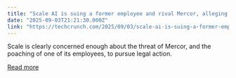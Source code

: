 ```yaml
---
title: "Scale AI is suing a former employee and rival Mercor, alleging they tried to steal its biggest customers  "
date: "2025-09-03T21:21:30.000Z"
link: "https://techcrunch.com/2025/09/03/scale-ai-is-suing-a-former-employee-and-rival-mercor-alleging-they-tried-to-steal-its-biggest-customers/"
---
```


Scale is clearly concerned enough about the threat of Mercor, and the poaching of one of its employees, to pursue legal action.

[Read more](https://techcrunch.com/2025/09/03/scale-ai-is-suing-a-former-employee-and-rival-mercor-alleging-they-tried-to-steal-its-biggest-customers/)
